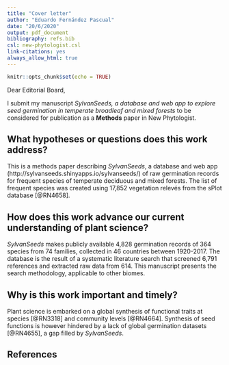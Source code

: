 ```yaml
---
title: "Cover letter"
author: "Eduardo Fernández Pascual"
date: "20/6/2020"
output: pdf_document
bibliography: refs.bib
csl: new-phytologist.csl
link-citations: yes
always_allow_html: true
---
```


```r
knitr::opts_chunk$set(echo = TRUE)
```

Dear Editorial Board,

I submit my manuscript *SylvanSeeds, a database and web app to explore seed germination in temperate broadleaf and mixed forests* to be considered for publication as a **Methods** paper in New Phytologist.

## What hypotheses or questions does this work address?

This is a methods paper describing *SylvanSeeds*, a database and web app (http://sylvanseeds.shinyapps.io/sylvanseeds/) of raw germination records for frequent species of temperate deciduous and mixed forests. The list of frequent species was created using 17,852 vegetation relevés from the sPlot database [@RN4658].

## How does this work advance our current understanding of plant science?

*SylvanSeeds* makes publicly available 4,828 germination records of 364 species from 74 families, collected in 46 countries between 1920-2017. The database is the result of a systematic literature search that screened 6,791 references and extracted raw data from 614. This manuscript presents the search methodology, applicable to other biomes.

## Why is this work important and timely?

Plant science is embarked on a global synthesis of functional traits at species [@RN3318] and community levels [@RN4664]. Synthesis of seed functions is however hindered by a lack of global germination datasets [@RN4655], a gap filled by *SylvanSeeds*.

## References